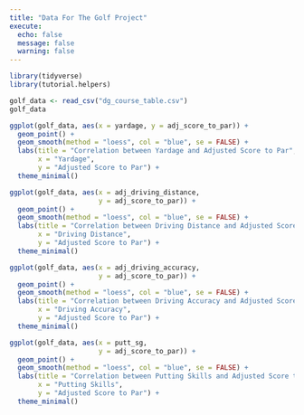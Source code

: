 ```yaml
---
title: "Data For The Golf Project"
execute: 
  echo: false
  message: false
  warning: false
---
```


```r
library(tidyverse)
library(tutorial.helpers)
```

```r
golf_data <- read_csv("dg_course_table.csv")
golf_data
```

```r
ggplot(golf_data, aes(x = yardage, y = adj_score_to_par)) +
  geom_point() +
  geom_smooth(method = "loess", col = "blue", se = FALSE) +
  labs(title = "Correlation between Yardage and Adjusted Score to Par",
       x = "Yardage",
       y = "Adjusted Score to Par") +
  theme_minimal()
```

```r
ggplot(golf_data, aes(x = adj_driving_distance, 
                      y = adj_score_to_par)) +
  geom_point() +
  geom_smooth(method = "loess", col = "blue", se = FALSE) +
  labs(title = "Correlation between Driving Distance and Adjusted Score to Par",
       x = "Driving Distance",
       y = "Adjusted Score to Par") +
  theme_minimal()
```

```r
ggplot(golf_data, aes(x = adj_driving_accuracy, 
                      y = adj_score_to_par)) +
  geom_point() +
  geom_smooth(method = "loess", col = "blue", se = FALSE) +
  labs(title = "Correlation between Driving Accuracy and Adjusted Score to Par",
       x = "Driving Accuracy",
       y = "Adjusted Score to Par") +
  theme_minimal()
```

```r
ggplot(golf_data, aes(x = putt_sg, 
                      y = adj_score_to_par)) +
  geom_point() +
  geom_smooth(method = "loess", col = "blue", se = FALSE) +
  labs(title = "Correlation between Putting Skills and Adjusted Score to Par",
       x = "Putting Skills",
       y = "Adjusted Score to Par") +
  theme_minimal()
```

